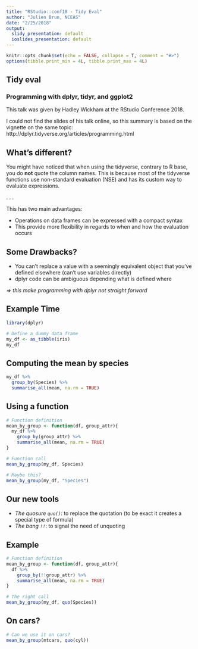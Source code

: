 ```yaml
---
title: "RStudio::conf18 - Tidy Eval"
author: "Julien Brun, NCEAS"
date: "2/25/2018"
output:
  slidy_presentation: default
  ioslides_presentation: default
---
```


```r
knitr::opts_chunk$set(echo = FALSE, collapse = T, comment = "#>")
options(tibble.print_min = 4L, tibble.print_max = 4L)
```

## Tidy eval

### Programming with dplyr, tidyr, and ggplot2

This talk was given by Hadley Wickham at the RStudio Conference 2018. 

I could not find the slides of his talk online, so this summary is based on the vignette on the same topic: http://dplyr.tidyverse.org/articles/programming.html


## What's different?

You might have noticed that when using the tidyverse, contrary to R base, you do **not** quote the column names. This is because most of the tidyverse functions use non-standard evaluation (NSE) and has its custom way to evaluate expressions.

. . . 

This has two main advantages:

- Operations on data frames can be expressed with a compact syntax
- This provide more flexibility in regards to when and how the evaluation occurs

## Some Drawbacks?

- You can't replace a value with a seemingly equivalent object that you've defined elsewhere (can't use variables directly)
- dplyr code can be ambiguous depending what is defined where

*=> this make programming with dplyr  not straight forward*

## Example Time

```r
library(dplyr)

# Define a dummy data frame
my_df <- as_tibble(iris)
my_df

```

## Computing the mean by species

```r

my_df %>%
  group_by(Species) %>%
  summarise_all(mean, na.rm = TRUE)

```

## Using a function

```r
# Function definition
mean_by_group <- function(df, group_attr){
  my_df %>%
    group_by(group_attr) %>%
    summarise_all(mean, na.rm = TRUE)
}

# Function call
mean_by_group(my_df, Species)

# Maybe this?
mean_by_group(my_df, "Species")
```
## Our new tools

- *The quosure `quo()`*: to replace the quotation (to be exact it creates a special type of formula)
- *The bang `!!`*: to signal the need of unquoting

## Example

```r
# Function definition
mean_by_group <- function(df, group_attr){
  df %>%
    group_by(!!group_attr) %>%
    summarise_all(mean, na.rm = TRUE)
}

# The right call
mean_by_group(my_df, quo(Species))

```

## On cars?
```r
# Can we use it on cars?
mean_by_group(mtcars, quo(cyl))
```
